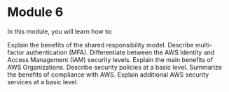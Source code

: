 # Module 6

In this module, you will learn how to:

Explain the benefits of the shared responsibility model.
Describe multi-factor authentication (MFA).
Differentiate between the AWS Identity and Access Management (IAM) security levels.
Explain the main benefits of AWS Organizations.
Describe security policies at a basic level.
Summarize the benefits of compliance with AWS.
Explain additional AWS security services at a basic level.

